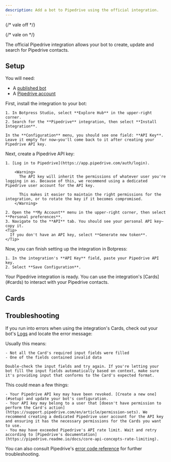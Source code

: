 ```yaml
---
description: Add a bot to Pipedrive using the official integration.
---
```


{/* vale off */}


{/* vale on */}

<OpenInHub integration={integrationVersions.pipedrive}/>

The official Pipedrive integration allows your bot to create, update and search for Pipedrive contacts.

## Setup

<Info>
  You will need:

  - A [published bot](/learn/get-started/quick-start)
  - A [Pipedrive account](https://www.pipedrive.com/en/register)
</Info>

<Steps>
  <Step title="Install the integration in Botpress">
    First, install the integration to your bot:

    1. In Botpress Studio, select **Explore Hub** in the upper-right corner.
    2. Search for the **Pipedrive** integration, then select **Install Integration**.

    In the **Configuration** menu, you should see one field: **API Key**. Leave it empty for now—you'll come back to it after creating your Pipedrive API key.
  </Step>
  <Step title="Create a Pipedrive API key">
    Next, create a Pipedrive API key:

    1. [Log in to Pipedrive](https://app.pipedrive.com/auth/login).

        <Warning>
          The API key will inherit the permissions of whatever user you're logging in as. Because of this, we recommend using a dedicated Pipedrive user account for the API key.

          This makes it easier to maintain the right permissions for the integration, or to rotate the key if it becomes compromised.
        </Warning>

    2. Open the **My Account** menu in the upper-right corner, then select **Personal preferences**.
    3. Navigate to the **API** tab. You should see your personal API key—copy it.
    <Tip>
      If you don't have an API key, select **Generate new token**.
    </Tip>

  </Step>
  <Step title="Configure the integration in Botpress">
    Now, you can finish setting up the integration in Botpress:

    1. In the integration's **API Key** field, paste your Pipedrive API key.
    2. Select **Save Configuration**.
  </Step>
</Steps>

<Check>
  Your Pipedrive integration is ready. You can use the integration's [Cards](#cards) to interact with your Pipedrive contacts.
</Check>

## Cards

<Cards />

## Troubleshooting

If you run into errors when using the integration's Cards, check out your bot's [Logs](/learn/reference/debugger-logs-json#logs) and locate the error message:

<AccordionGroup>
  <Accordion
    title="(Field) must be (data type)"
  >
    Usually this means:

    - Not all the Card's required input fields were filled
    - One of the fields contained invalid data

    Double-check the input fields and try again. If you're letting your bot fill the input fields automatically based on context, make sure it's providing input that conforms to the Card's expected format.
  </Accordion>
  <Accordion
    title="An unexpected error occurred"
  >

  This could mean a few things:

    - Your Pipedrive API key may have been revoked. [Create a new one](#setup) and update your bot's configuration.
    - Your API key may belong to a user that [doesn't have permission to perform the Card's action](https://support.pipedrive.com/en/article/permission-sets). We recommend creating a dedicated Pipedrive user account for the API key and ensuring it has the necessary permissions for the Cards you want to use.
    - You may have exceeded Pipedrive's API rate limit. Wait and retry according to [Pipedrive's documentation](https://pipedrive.readme.io/docs/core-api-concepts-rate-limiting).
  </Accordion>
</AccordionGroup>

<Tip>

  You can also consult Pipedrive's [error code reference](https://pipedrive.readme.io/docs/error-codes-and-troubleshooting-for-messaging-app-extension#expected-error-codes-for-the-messaging-extensions-endpoints) for further troubleshooting.

</Tip>
